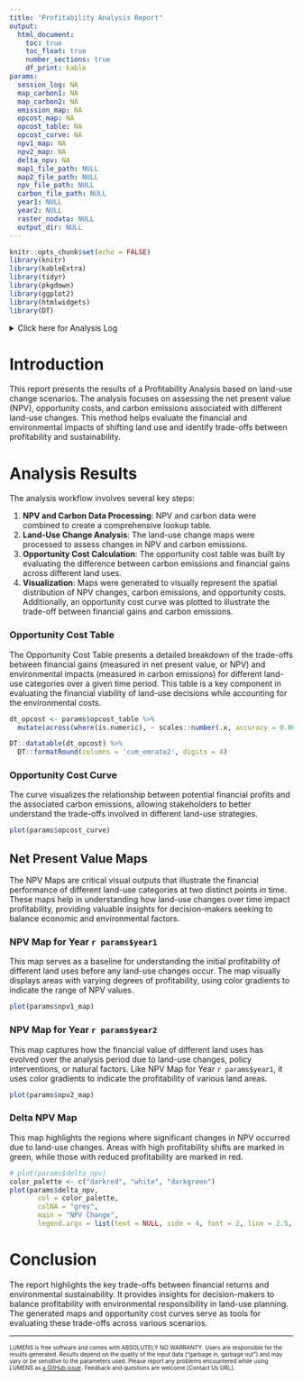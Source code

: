 ```yaml
---
title: "Profitability Analysis Report"
output: 
  html_document:
    toc: true
    toc_float: true
    number_sections: true
    df_print: kable
params:
  session_log: NA
  map_carbon1: NA
  map_carbon2: NA
  emission_map: NA
  opcost_map: NA
  opcost_table: NA
  opcost_curve: NA
  npv1_map: NA
  npv2_map: NA
  delta_npv: NA
  map1_file_path: NULL
  map2_file_path: NULL
  npv_file_path: NULL
  carbon_file_path: NULL
  year1: NULL
  year2: NULL
  raster_nodata: NULL
  output_dir: NULL
---
```


```r
knitr::opts_chunk$set(echo = FALSE)
library(knitr)
library(kableExtra)
library(tidyr)
library(pkgdown)
library(ggplot2)
library(htmlwidgets)
library(DT)
```

<details>

<summary>Click here for Analysis Log</summary>

```r

analysis_log <- tribble(
  ~Category,                   ~Details,
  # "Analysis Start",        params$start_time,
  # "Analysis End",          params$end_time,
  "Input Data and Parameters", "",
  "Land Cover (t1)",      params$map1_file_path,
  "Land Cover (t2)",   params$map2_file_path,
  "Profitability data",   params$npv_file_path,
  "Carbon stock data",   params$carbon_file_path,
  "Year 1", as.character(params$year1),
  "Year 2", as.character(params$year2),
  "NoData land-cover class", as.character(params$raster_nodata),
  "Output Files", "",
  "Output Workspace",      paste0(getwd(), " | ", params$output_dir),
  "Session Summary", "",
) %>% rbind(format_session_info_table())

analysis_log %>% kbl(caption = "Analysis Log", escape = FALSE) %>%
  kable_paper("hover", full_width = F )
```

</details>

# Introduction

This report presents the results of a Profitability Analysis based on land-use change scenarios. The analysis focuses on assessing the net present value (NPV), opportunity costs, and carbon emissions associated with different land-use changes. This method helps evaluate the financial and environmental impacts of shifting land use and identify trade-offs between profitability and sustainability.


# Analysis Results

The analysis workflow involves several key steps:

1. **NPV and Carbon Data Processing**: NPV and carbon data were combined to create a comprehensive lookup table.
2. **Land-Use Change Analysis**: The land-use change maps were processed to assess changes in NPV and carbon emissions.
3. **Opportunity Cost Calculation**: The opportunity cost table was built by evaluating the difference between carbon emissions and financial gains across different land uses.
4. **Visualization**: Maps were generated to visually represent the spatial distribution of NPV changes, carbon emissions, and opportunity costs. Additionally, an opportunity cost curve was plotted to illustrate the trade-off between financial gains and carbon emissions.

### Opportunity Cost Table
The Opportunity Cost Table presents a detailed breakdown of the trade-offs between financial gains (measured in net present value, or NPV) and environmental impacts (measured in carbon emissions) for different land-use categories over a given time period. This table is a key component in evaluating the financial viability of land-use decisions while accounting for the environmental costs.

```r
dt_opcost <- params$opcost_table %>%
  mutate(across(where(is.numeric), ~ scales::number(.x, accuracy = 0.001, big.mark = ",")))

DT::datatable(dt_opcost) %>%
  DT::formatRound(columns = 'cum_emrate2', digits = 4)
```

### Opportunity Cost Curve
The curve visualizes the relationship between potential financial profits and the associated carbon emissions, allowing stakeholders to better understand the trade-offs involved in different land-use strategies.

```r
plot(params$opcost_curve)
```

## Net Present Value Maps
The NPV Maps are critical visual outputs that illustrate the financial performance of different land-use categories at two distinct points in time. These maps help in understanding how land-use changes over time impact profitability, providing valuable insights for decision-makers seeking to balance economic and environmental factors.

### NPV Map for Year `r params$year1`

This map serves as a baseline for understanding the initial profitability of different land uses before any land-use changes occur. The map visually displays areas with varying degrees of profitability, using color gradients to indicate the range of NPV values.

```r
plot(params$npv1_map)
```

### NPV Map for Year `r params$year2`

This map captures how the financial value of different land uses has evolved over the analysis period due to land-use changes, policy interventions, or natural factors. Like NPV Map for Year `r params$year1`, it uses color gradients to indicate the profitability of various land areas.

```r
plot(params$npv2_map)
```

### Delta NPV Map

This map highlights the regions where significant changes in NPV occurred due to land-use changes. Areas with high profitability shifts are marked in green, while those with reduced profitability are marked in red.

```r
# plot(params$delta_npv)
color_palette <- c("darkred", "white", "darkgreen")
plot(params$delta_npv, 
       col = color_palette,   
       colNA = "grey",        
       main = "NPV Change",
       legend.args = list(text = NULL, side = 4, font = 2, line = 2.5, cex = 1.2))
```

# Conclusion
The report highlights the key trade-offs between financial returns and environmental sustainability. It provides insights for decision-makers to balance profitability with environmental responsibility in land-use planning. The generated maps and opportunity cost curves serve as tools for evaluating these trade-offs across various scenarios.


------------------------------------------------------------------------

<font size="1"> LUMENS is free software and comes with ABSOLUTELY NO WARRANTY. Users are responsible for the results generated. Results depend on the quality of the input data ("garbage in, garbage out") and may vary or be sensitive to the parameters used. Please report any problems encountered while using LUMENS as [a GitHub issue](https://github.com/icraf-indonesia/lumens-shiny/issues). Feedback and questions are welcome [Contact Us URL]. </font size>